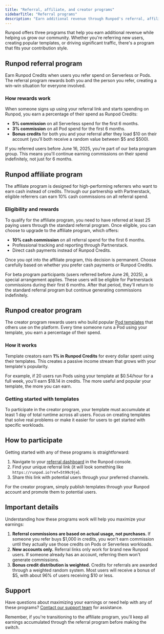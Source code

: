 ```yaml
---
title: "Referral, affiliate, and creator programs"
sidebarTitle: "Referral programs"
description: "Earn additional revenue through Runpod's referral, affiliate, and creator programs"
---
```


Runpod offers three programs that help you earn additional revenue while helping us grow our community. Whether you're referring new users, creating popular templates, or driving significant traffic, there's a program that fits your contribution style.

## Runpod referral program

Earn Runpod Credits when users you refer spend on Serverless or Pods. The referral program rewards both you and the person you refer, creating a win-win situation for everyone involved.

### How rewards work

When someone signs up using your referral link and starts spending on Runpod, you earn a percentage of their spend as Runpod Credits:

- **5% commission** on all Serverless spend for the first 6 months.
- **3% commission** on all Pod spend for the first 6 months.
- **Bonus credits** for both you and your referral after they load \$10 on their account (you'll both receive a random value between \$5 and \$500).

If you referred users before June 16, 2025, you're part of our beta program group. This means you'll continue earning commissions on their spend indefinitely, not just for 6 months.

## Runpod affiliate program

The affiliate program is designed for high-performing referrers who want to earn cash instead of credits. Through our partnership with Partnerstack, eligible referrers can earn 10% cash commissions on all referral spend.

### Eligibility and rewards

To qualify for the affiliate program, you need to have referred at least 25 paying users through the standard referral program. Once eligible, you can choose to upgrade to the affiliate program, which offers:

- **10% cash commission** on all referral spend for the first 6 months.
- Professional tracking and reporting through Partnerstack.
- Direct cash payments instead of Runpod Credits.

Once you opt into the affiliate program, this decision is permanent. Choose carefully based on whether you prefer cash payments or Runpod Credits.

For beta program participants (users referred before June 26, 2025), a special arrangement applies. These users will be eligible for Partnerstack commissions during their first 6 months. After that period, they'll return to the standard referral program but continue generating commissions indefinitely.

## Runpod creator program

The creator program rewards users who build popular [Pod templates](/pods/templates/overview) that others use on the platform. Every time someone runs a Pod using your template, you earn a percentage of their spend.

### How it works

Template creators earn **1% in Runpod Credits** for every dollar spent using their templates. This creates a passive income stream that grows with your template's popularity.

For example, if 20 users run Pods using your template at \$0.54/hour for a full week, you'll earn \$18.14 in credits. The more useful and popular your template, the more you can earn.

### Getting started with templates

To participate in the creator program, your template must accumulate at least 1 day of total runtime across all users. Focus on creating templates that solve real problems or make it easier for users to get started with specific workloads.

## How to participate

Getting started with any of these programs is straightforward:

1. Navigate to your [referral dashboard](https://www.console.runpod.io/user/referrals) in the Runpod console.
2. Find your unique referral link (it will look something like `https://runpod.io?ref=5t99c9je`).
3. Share this link with potential users through your preferred channels.

For the creator program, simply publish templates through your Runpod account and promote them to potential users.

## Important details

Understanding how these programs work will help you maximize your earnings:

1. **Referral commissions are based on actual usage, not purchases.** If someone you refer buys \$1,000 in credits, you won't earn commission until they actually use those credits on Pods or Serverless workloads.
2. **New accounts only.** Referral links only work for brand new Runpod users. If someone already has an account, referring them won't generate commissions.
3. **Bonus credit distribution is weighted.** Credits for referrals are awarded through a weighted random system. Most users will receive a bonus of \$5, with about 96% of users receiving \$10 or less.

## Support

Have questions about maximizing your earnings or need help with any of these programs? [Contact our support team](https://contact.runpod.io/hc/en-us/requests/new) for assistance.

Remember, if you're transitioning to the affiliate program, you'll keep all earnings accumulated through the referral program before making the switch.